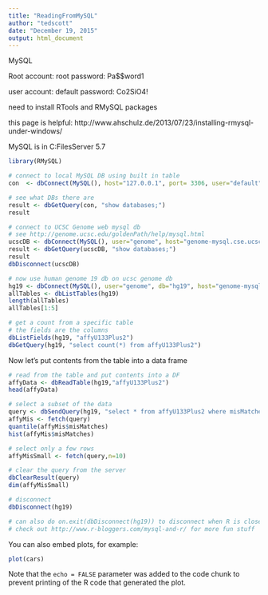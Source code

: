 ```yaml
---
title: "ReadingFromMySQL"
author: "tedscott"
date: "December 19, 2015"
output: html_document
---
```


MySQL

Root account: root
password: Pa$$word1

user account: default
password: Co2SiO4!

need to install RTools and RMySQL packages

this page is helpful: http://www.ahschulz.de/2013/07/23/installing-rmysql-under-windows/

MySQL is in C:\Program Files\MySQL\MySQL Server 5.7

```r
library(RMySQL)

# connect to local MySQL DB using built in table
con  <- dbConnect(MySQL(), host="127.0.0.1", port= 3306, user="default",password = "Co2SiO4!", dbname="sakila")

# see what DBs there are
result <- dbGetQuery(con, "show databases;")
result

# connect to UCSC Genome web mysql db
# see http://genome.ucsc.edu/goldenPath/help/mysql.html
ucscDB <- dbConnect(MySQL(), user="genome", host="genome-mysql.cse.ucsc.edu")
result <- dbGetQuery(ucscDB, "show databases;")
result
dbDisconnect(ucscDB)

# now use human genome 19 db on ucsc genome db
hg19 <- dbConnect(MySQL(), user="genome", db="hg19", host="genome-mysql.cse.ucsc.edu")
allTables <- dbListTables(hg19)
length(allTables)
allTables[1:5]

# get a count from a specific table
# the fields are the columns
dbListFields(hg19, "affyU133Plus2")
dbGetQuery(hg19, "select count(*) from affyU133Plus2")

```

Now let's put contents from the table into a data frame

```r
# read from the table and put contents into a DF
affyData <- dbReadTable(hg19,"affyU133Plus2")
head(affyData)

# select a subset of the data
query <- dbSendQuery(hg19, "select * from affyU133Plus2 where misMatches between 1 and 3")
affyMis <- fetch(query)
quantile(affyMis$misMatches)
hist(affyMis$misMatches)

# select only a few rows
affyMisSmall <- fetch(query,n=10)

# clear the query from the server
dbClearResult(query)
dim(affyMisSmall)

# disconnect
dbDisconnect(hg19)

# can also do on.exit(dbDisconnect(hg19)) to disconnect when R is closed
# check out http://www.r-bloggers.com/mysql-and-r/ for more fun stuff

```




You can also embed plots, for example:

```r
plot(cars)
```

Note that the `echo = FALSE` parameter was added to the code chunk to prevent printing of the R code that generated the plot.
